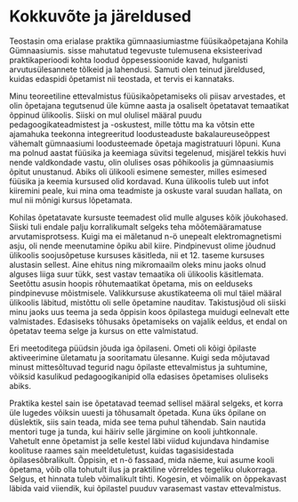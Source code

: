 # Kokkuvõte ja järeldused

\multicolsbegin

Teostasin oma erialase praktika gümnaasiumiastme füüsikaõpetajana Kohila Gümnaasiumis. \qty{156}{\hour} sisse mahutatud tegevuste tulemusena eksisteerivad praktikaperioodi kohta loodud õppesessioonide kavad, hulganisti arvutusülesannete tõlkeid ja lahendusi. Samuti olen teinud järeldused, kuidas edaspidi õpetamist nii teostada, et tervis ei kannataks.

Minu teoreetiline ettevalmistus füüsikaõpetamiseks oli piisav arvestades, et olin õpetajana tegutsenud üle kümne aasta ja osaliselt õpetatavat temaatikat õppinud ülikoolis. Siiski on mul olulisel määral puudu pedagoogikateadmistest ja -oskustest, mille tõttu ma ka võtsin ette ajamahuka teekonna integreeritud loodusteaduste bakalaureuseõppest vähemalt gümnaasiumi loodusteemade õpetaja magistratuuri lõpuni. Kuna ma polnud \num{25} aastat füüsika ja keemiaga süvitsi tegelenud, misjärel tekkis huvi nende valdkondade vastu, olin olulises osas põhikoolis ja gümnaasiumis õpitut unustanud. Abiks oli ülikooli esimene semester, milles esimesed füüsika ja keemia kursused olid kordavad. Kuna ülikoolis tuleb uut infot kiiremini peale, kui mina oma teadmiste ja oskuste varal suudan hallata, on mul nii mõnigi kursus lõpetamata.

Kohilas õpetatavate kursuste teemadest olid mulle alguses kõik jõukohased. Siiski tuli endale palju korralikumalt selgeks teha mõõtemääramatuse arvutamisprotsess. Kuigi ma ei mäletanud n-ö unepealt elektromagnetismi asju, oli nende meenutamine õpiku abil kiire. Pindpinevust olime jõudnud ülikoolis soojusõpetuse kursuses käsitleda, nii et 12. taseme kursuses alustasin sellest. Aine ehitus ning mikromaailm oleks minu jaoks olnud alguses liiga suur tükk, sest vastav temaatika oli ülikoolis käsitlemata. Seetõttu asusin hoopis rõhutemaatikat õpetama, mis on eelduseks pindpinevuse mõistmisele. Valikkursuse akustikateema oli mul täiel määral ülikoolis läbitud, mistõttu oli selle õpetamine nauditav. Takistusjõud oli siiski minu jaoks uus teema ja seda õppisin koos õpilastega muidugi eelnevalt ette valmistades. Edasiseks tõhusaks õpetamiseks on vajalik eeldus, et endal on õpetatav teema selge ja kursus on ette valmistatud.

Eri meetoditega püüdsin jõuda iga õpilaseni. Ometi oli kõigi õpilaste aktiveerimine ületamatu ja sooritamatu ülesanne. Kuigi seda mõjutavad minust mittesõltuvad tegurid nagu õpilaste ettevalmistus ja suhtumine, võiksid kasulikud pedagoogikanipid olla edasises õpetamises oluliseks abiks.

Praktika kestel sain ise õpetatavad teemad sellisel määral selgeks, et korra üle lugedes võiksin uuesti ja tõhusamalt õpetada. Kuna üks õpilane on düslektik, siis sain teada, mida see tema puhul tähendab. Sain nautida mentori tuge ja tunda, kui häiriv selle järgimine on kooli juhtkonnale. Vahetult enne õpetamist ja selle kestel läbi viidud kujundava hindamise koolituse raames sain meeldetuletust, kuidas tagasisidestada õpilasesõbralikult. Õppisin, et n-ö fassaad, mida näeme, kui asume kooli õpetama, võib olla tohutult ilus ja praktiline võrreldes tegeliku olukorraga. Selgus, et hinnata tuleb võimalikult tihti. Kogesin, et võimalik on õppekavast läbida vaid viiendik, kui õpilastel puuduv varasemast vastav ettevalmistus.

\multicolsend
